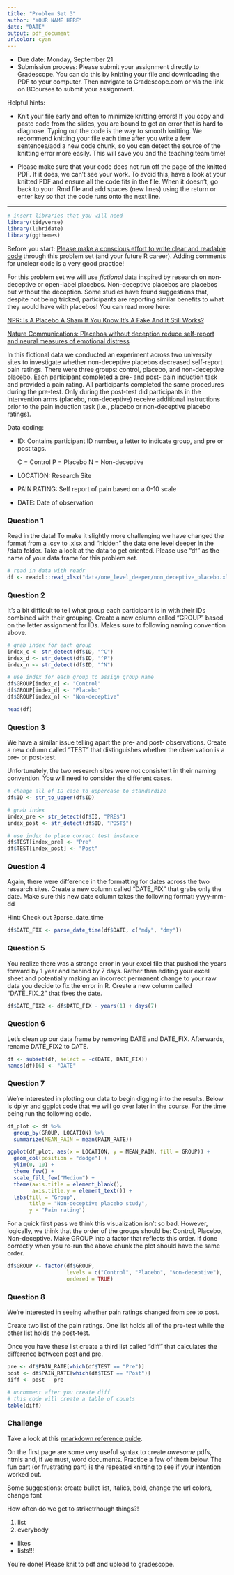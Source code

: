 ```yaml
---
title: "Problem Set 3"
author: "YOUR NAME HERE"
date: "DATE"
output: pdf_document
urlcolor: cyan
---
```


* Due date: Monday, September 21
* Submission process: Please submit your assignment directly to Gradescope. You can do this by knitting your file and downloading the PDF to your computer. Then navigate to Gradescope.com or via the link on BCourses to submit your assignment. 

Helpful hints:

- Knit your file early and often to minimize knitting errors! If you copy and paste code from the slides, you are bound to get an error that is hard to diagnose. Typing out the code is the way to smooth knitting. We recommend knitting your file each time after you write a few sentences/add a new code chunk, so you can detect the source of the knitting error more easily. This will save you and the teaching team time!

- Please make sure that your code does not run off the page of the knitted PDF. If it does, we can't see your work. To avoid this, have a look at your knitted PDF and ensure all the code fits in the file. When it doesn't, go back to your .Rmd file and add spaces (new lines) using the return or enter key so that the code runs onto the next line.

--------------------------------------------------------------------------------
```r
# insert libraries that you will need
library(tidyverse)
library(lubridate)
library(ggthemes)
```

\newpage 

Before you start: [Please make a conscious effort to write clear and readable code](https://jef.works/R-style-guide/) through this problem set (and your future R career). Adding comments for unclear code is a very good practice!

For this problem set we will use *fictional* data inspired by research on non-deceptive or open-label placebos. Non-deceptive placebos are placebos but without the deception. Some studies have found suggestions that, despite not being tricked, participants are reporting similar benefits to what they would have with placebos! You can read more here:

[NPR: Is A Placebo A Sham If You Know It's A Fake And It Still Works?](https://www.npr.org/sections/health-shots/2016/10/27/499475288/is-it-still-a-placebo-when-it-works-and-you-know-its-a-placebo)

[Nature Communications: Placebos without deception reduce self-report and neural measures of emotional distress](https://www.nature.com/articles/s41467-020-17654-y)

In this fictional data we conducted an experiment across two university sites to investigate whether non-deceptive placebos decreased self-report pain ratings. There were three groups: control, placebo, and non-deceptive placebo. Each participant completed a pre- and post- pain induction task and provided a pain rating. All participants completed the same procedures during the pre-test. Only during the post-test did participants in the intervention arms (placebo, non-deceptive) receive additional instructions prior to the pain induction task (i.e., placebo or non-deceptive placebo ratings).

Data coding:

- ID: Contains participant ID number, a letter to indicate group, and pre or post tags. 

  C = Control
  P = Placebo
  N = Non-deceptive
  
- LOCATION: Research Site

- PAIN RATING: Self report of pain based on a 0-10 scale

- DATE: Date of observation

### Question 1

Read in the data! To make it slightly more challenging we have changed the format from a .csv to .xlsx and "hidden" the data one level deeper in the /data folder. Take a look at the data to get oriented. Please use "df" as the name of your data frame for this problem set.

```r
# read in data with readr
df <- readxl::read_xlsx("data/one_level_deeper/non_deceptive_placebo.xlsx")
```

\newpage

### Question 2

It's a bit difficult to tell what group each participant is in with their IDs combined with their grouping. Create a new column called "GROUP" based on the letter assignment for IDs. Makes sure to following naming convention above.

```r
# grab index for each group
index_c <- str_detect(df$ID, "^C")
index_d <- str_detect(df$ID, "^P")
index_n <- str_detect(df$ID, "^N")

# use index for each group to assign group name
df$GROUP[index_c] <- "Control"
df$GROUP[index_d] <- "Placebo"
df$GROUP[index_n] <- "Non-deceptive"

head(df)
```

\newpage 

### Question 3

We have a similar issue telling apart the pre- and post- observations. Create a new column called "TEST" that distinguishes whether the observation is a pre- or post-test.

Unfortunately, the two research sites were not consistent in their naming convention. You will need to consider the different cases. 

```r
# change all of ID case to uppercase to standardize
df$ID <- str_to_upper(df$ID)

# grab index
index_pre <- str_detect(df$ID, "PRE$")
index_post <- str_detect(df$ID, "POST$")

# use index to place correct test instance
df$TEST[index_pre] <- "Pre"
df$TEST[index_post] <- "Post"
```

\newpage 

### Question 4

Again, there were difference in the formatting for dates across the two research sites. Create a new column called "DATE_FIX" that grabs only the date. Make sure this new date column takes the following format: yyyy-mm-dd

Hint: Check out ?parse_date_time

```r
df$DATE_FIX <- parse_date_time(df$DATE, c("mdy", "dmy"))
```

\newpage 

### Question 5

You realize there was a strange error in your excel file that pushed the years forward by 1 year and behind by 7 days. Rather than editing your excel sheet and potentially making an incorrect permanent change to your raw data you decide to fix the error in R. Create a new column called "DATE_FIX_2" that fixes the date.

```r
df$DATE_FIX2 <- df$DATE_FIX - years(1) + days(7)
```

\newpage 

### Question 6

Let's clean up our data frame by removing DATE and DATE_FIX. Afterwards, rename DATE_FIX2 to DATE.

```r
df <- subset(df, select = -c(DATE, DATE_FIX))
names(df)[6] <- "DATE"
```

\newpage 

### Question 7

We're interested in plotting our data to begin digging into the results. Below is dplyr and ggplot code that we will go over later in the course. For the time being run the following code.

```r
df_plot <- df %>% 
  group_by(GROUP, LOCATION) %>%
  summarize(MEAN_PAIN = mean(PAIN_RATE))

ggplot(df_plot, aes(x = LOCATION, y = MEAN_PAIN, fill = GROUP)) +
  geom_col(position = "dodge") +
  ylim(0, 10) +
  theme_few() +
  scale_fill_few("Medium") +
  theme(axis.title = element_blank(),
        axis.title.y = element_text()) +
  labs(fill = "Group",
       title = "Non-deceptive placebo study",
       y = "Pain rating")
```

For a quick first pass we think this visualization isn't so bad. However, logically, we think that the order of the groups should be: Control, Placebo, Non-deceptive. Make GROUP into a factor that reflects this order. If done correctly when you re-run the above chunk the plot should have the same order.

```r
df$GROUP <- factor(df$GROUP, 
                   levels = c("Control", "Placebo", "Non-deceptive"), 
                   ordered = TRUE)
```

\newpage 

### Question 8

We're interested in seeing whether pain ratings changed from pre to post. 

Create two list of the pain ratings. One list holds all of the pre-test while the other list holds the post-test.

Once you have these list create a third list called "diff" that calculates the difference between post and pre. 

```r
pre <- df$PAIN_RATE[which(df$TEST == "Pre")]
post <- df$PAIN_RATE[which(df$TEST == "Post")]
diff <- post - pre

# uncomment after you create diff
# this code will create a table of counts
table(diff)
```

\newpage

### Challenge

Take a look at this [rmarkdown reference guide](https://rstudio.com/wp-content/uploads/2015/03/rmarkdown-reference.pdf).

On the first page are some very useful syntax to create *awesome* pdfs, htmls and, if we must, word documents. Practice a few of them below. The fun part (or frustrating part) is the repeated knitting to see if your intention worked out. 

Some suggestions: create bullet list, italics, bold, change the url colors, change font

~~How often do we get to striketrhough things?!~~

1. list
2. everybody
  + likes
  + lists!!!



You're done! Please knit to pdf and upload to gradescope. 